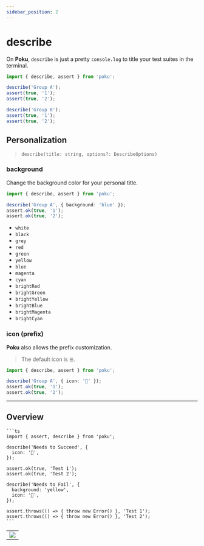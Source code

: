```yaml
---
sidebar_position: 2
---
```



# describe

On **Poku**, `describe` is just a pretty `console.log` to title your test suites in the terminal.

```ts
import { describe, assert } from 'poku';

describe('Group A');
assert(true, '1');
assert(true, '2');

describe('Group B');
assert(true, '1');
assert(true, '2');
```

## Personalization

> `describe(title: string, options?: DescribeOptions)`

### background

Change the background color for your personal title.

```ts
import { describe, assert } from 'poku';

describe('Group A', { background: 'blue' });
assert.ok(true, '1');
assert.ok(true, '2');
```

<FAQ title='Available Colors'>

- `white`
- `black`
- `grey`
- `red`
- `green`
- `yellow`
- `blue`
- `magenta`
- `cyan`
- `brightRed`
- `brightGreen`
- `brightYellow`
- `brightBlue`
- `brightMagenta`
- `brightCyan`

</FAQ>

### icon (prefix)

**Poku** also allows the prefix customization.

> The default icon is `☰`.

```ts
import { describe, assert } from 'poku';

describe('Group A', { icon: '🚀' });
assert.ok(true, '1');
assert.ok(true, '2');
```

<hr />

## Overview

<FAQ title='Source'>

    ```ts
    import { assert, describe } from 'poku';

    describe('Needs to Succeed', {
      icon: '🚀',
    });

    assert.ok(true, 'Test 1');
    assert.ok(true, 'Test 2');

    describe('Needs to Fail', {
      background: 'yellow',
      icon: '🚫',
    });

    assert.throws(() => { throw new Error() }, 'Test 1');
    assert.throws(() => { throw new Error() }, 'Test 2');
    ```

</FAQ>

<table>
  <tr>
    <td>
      <img src={Example} />
    </td>
  </tr>
</table>
